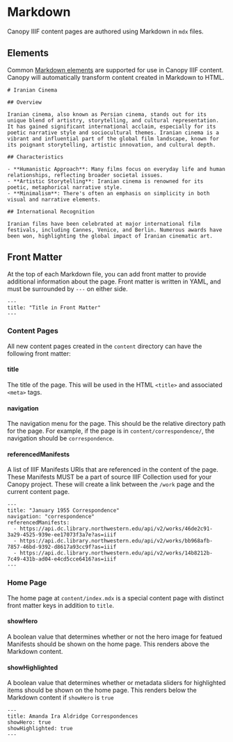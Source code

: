 
# Markdown

Canopy IIIF content pages are authored using Markdown in `mdx` files.

## Elements

Common [Markdown elements](https://daringfireball.net/projects/markdown/syntax) are supported for use in Canopy IIIF content. Canopy will automatically transform content created in Markdown to HTML.

```mdx copy
# Iranian Cinema

## Overview

Iranian cinema, also known as Persian cinema, stands out for its unique blend of artistry, storytelling, and cultural representation. It has gained significant international acclaim, especially for its poetic narrative style and sociocultural themes. Iranian cinema is a vibrant and influential part of the global film landscape, known for its poignant storytelling, artistic innovation, and cultural depth.

## Characteristics

- **Humanistic Approach**: Many films focus on everyday life and human relationships, reflecting broader societal issues.
- **Artistic Storytelling**: Iranian cinema is renowned for its poetic, metaphorical narrative style.
- **Minimalism**: There's often an emphasis on simplicity in both visual and narrative elements.

## International Recognition

Iranian films have been celebrated at major international film festivals, including Cannes, Venice, and Berlin. Numerous awards have been won, highlighting the global impact of Iranian cinematic art.
```

## Front Matter

At the top of each Markdown file, you can add front matter to provide additional information about the page. Front matter is written in YAML, and must be surrounded by `---` on either side.

```mdx
---
title: "Title in Front Matter"
---
```

### Content Pages

All new content pages created in the `content` directory can have the following front matter:

#### title

The title of the page. This will be used in the HTML `<title>` and associated `<meta>` tags.

#### navigation

The navigation menu for the page. This should be the relative directory path for the page. For example, if the page is in `content/correspondence/`, the navigation should be `correspondence`.

#### referencedManifests

A list of IIIF Manifests URIs that are referenced in the content of the page. These Manifests MUST be a part of source IIIF Collection used for your Canopy project. These will create a link between the `/work` page and the current content page.

```mdx
---
title: "January 1955 Correspondence"
navigation: "correspondence"
referencedManifests:
  - https://api.dc.library.northwestern.edu/api/v2/works/46de2c91-3a29-4525-939e-ee17073f3a7e?as=iiif
  - https://api.dc.library.northwestern.edu/api/v2/works/bb968afb-7857-46bd-9392-d8617a93cc9f?as=iiif
  - https://api.dc.library.northwestern.edu/api/v2/works/14b8212b-7c49-431b-ad04-e4cd5cce6416?as=iiif
---
```

### Home Page

The home page at `content/index.mdx` is a special content page with distinct front matter keys in addition to `title`.

#### showHero

A boolean value that determines whether or not the hero image for featued Manifests should be shown on the home page. This renders above the Markdown content.

#### showHighlighted

A boolean value that determines whether or metadata sliders for highlighted items should be shown on the home page. This renders below the Markdown content if `showHero` is `true`

```mdx
---
title: Amanda Ira Aldridge Correspondences
showHero: true
showHighlighted: true
---
```

